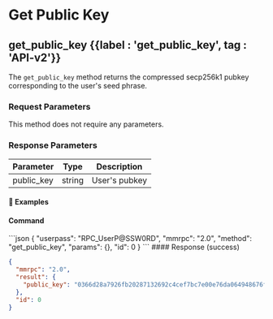 
# Get Public Key

## get\_public\_key {{label : 'get_public_key', tag : 'API-v2'}}

The `get_public_key` method returns the compressed secp256k1 pubkey corresponding to the user's seed phrase.

### Request Parameters

This method does not require any parameters.

### Response Parameters

| Parameter   | Type   | Description   |
| ----------- | ------ | ------------- |
| public\_key | string | User's pubkey |

#### 📌 Examples

#### Command

<CodeGroup title="Get Public Key" tag="POST" label="get_public_key" mm2MethodDecorate="true">
  ```json
  {
    "userpass": "RPC_UserP@SSW0RD",
    "mmrpc": "2.0",
    "method": "get_public_key",
    "params": {},
    "id": 0
  }
  ```
</CodeGroup>

<CollapsibleSection expandedText="Hide Get Public Key Response" collapsedText="Show Get Public Key Response">
  #### Response (success)

  ```json
  {
    "mmrpc": "2.0",
    "result": {
      "public_key": "0366d28a7926fb20287132692c4cef7bc7e00e76da064948676f8549c0ed7114d3"
    },
    "id": 0
  }
  ```
</CollapsibleSection>
